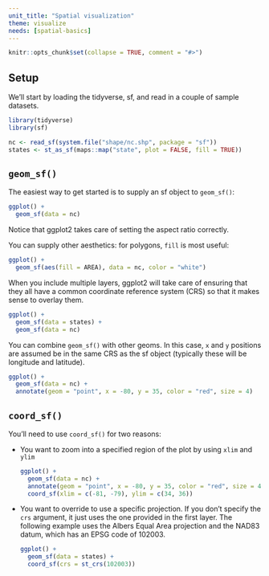 ```yaml
---
unit_title: "Spatial visualization"
theme: visualize
needs: [spatial-basics]
---
```


```r
knitr::opts_chunk$set(collapse = TRUE, comment = "#>")
```

## Setup

We'll start by loading the tidyverse, sf, and read in a couple of sample datasets.

```r
library(tidyverse)
library(sf)

nc <- read_sf(system.file("shape/nc.shp", package = "sf"))
states <- st_as_sf(maps::map("state", plot = FALSE, fill = TRUE))
```

## `geom_sf()`

The easiest way to get started is to supply an sf object to `geom_sf()`:

```r
ggplot() +
  geom_sf(data = nc)
```

Notice that ggplot2 takes care of setting the aspect ratio correctly.

You can supply other aesthetics: for polygons, `fill` is most useful:

```r
ggplot() +
  geom_sf(aes(fill = AREA), data = nc, color = "white")
```

When you include multiple layers, ggplot2 will take care of ensuring that they all have a common coordinate reference system (CRS) so that it makes sense to overlay them.

```r
ggplot() +
  geom_sf(data = states) + 
  geom_sf(data = nc)
```

You can combine `geom_sf()` with other geoms. In this case, `x` and `y` positions are assumed be in the same CRS as the sf object (typically these will be longitude and latitude). 

```r
ggplot() +
  geom_sf(data = nc) +
  annotate(geom = "point", x = -80, y = 35, color = "red", size = 4)
```

## `coord_sf()`

You'll need to use `coord_sf()` for two reasons:

* You want to zoom into a specified region of the plot by using `xlim` and
  `ylim`
    
    ```r
    ggplot() +
      geom_sf(data = nc) +
      annotate(geom = "point", x = -80, y = 35, color = "red", size = 4) + 
      coord_sf(xlim = c(-81, -79), ylim = c(34, 36))
    ```
  
* You want to override to use a specific projection. If you don't specify the
  `crs` argument, it just uses the one provided in the first layer. The following example uses the Albers Equal Area projection and the NAD83 datum, which has an EPSG code of 102003.
  
    ```r
    ggplot() +
      geom_sf(data = states) +
      coord_sf(crs = st_crs(102003))
    ```
